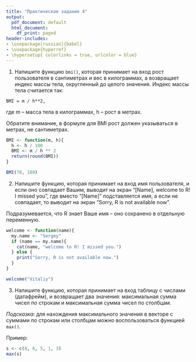 ```yaml
---
title: "Практическое задание 4"
output:
  pdf_document: default
  html_document:
    df_print: paged
header-includes:
- \usepackage[russian]{babel}
- \usepackage{hyperref}
- \hypersetup{ colorlinks = true, urlcolor = blue}
---
```


1. Напишите функцию `bmi()`, которая принимает на вход рост пользователя в сантиметрах и вес в килограммах, а возвращает индекс массы тела, округленный до целого значения. Индекс массы тела считается так:

```
BMI = m / h**2,
```
где m – масса тела в килограммах, h – рост в метрах.

Обратите внимание, в формуле для BMI рост должен указываться в метрах, не сантиметрах.
```r
BMI <- function(m, h){
  h <- h / 100
  BMI <- m / h ** 2
  return(round(BMI))
}

BMI(78, 180)
```


2. Напишите функцию, которая принимает на вход имя пользователя, и если оно совпадает Вашим, выводит на экран “[Name], welcome to R! I missed you”, где вместо “[Name]” подставляется имя, а если не совпадает, то выводит на экран “Sorry, R is not available now”. 

Подразумевается, что R знает Ваше имя – оно сохранено в отдельную переменную.
```r
welcome <- function(name){
  my.name <- "Sergey"
  if (name == my.name){
    cat(name, "welcome to R! I missed you.")
  } else {
    print("Sorry, R is not available now.")
  }
}

welcome("Vitaliy")
```


3. Напишите функцию, которая принимает на вход таблицу с числами (датафрейм), и возвращает два значения: максимальная сумма чисел по строкам и максимальная сумма чисел по столбцам.

*Подсказка:* для нахождения максимального значения в векторе с суммами по строкам или столбцам можно воспользоваться функцией `max()`. 

Пример:

```r
s <- c(8, 6, 5, 1, 3)
max(s)
```

